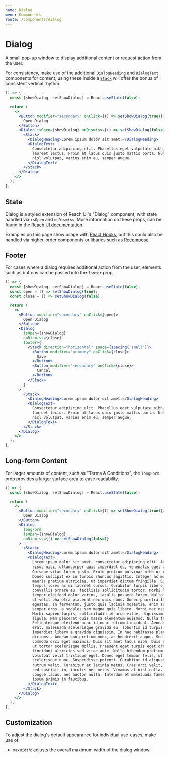 ```yaml
---
name: Dialog
menu: Components
route: /components/dialog
---
```


# Dialog

A small pop-up window to display additional content or request action from the
user.

For consistency, make use of the additional `DialogHeading` and `DialogText`
components for content; using these inside a [`Stack`](/components/stack)
will offer the bonus of consistent vertical rhythm.

```jsx react-live
() => {
  const [showDialog, setShowDialog] = React.useState(false);

  return (
    <>
      <Button modifier="secondary" onClick={() => setShowDialog(true)}>
        Open Dialog
      </Button>
      <Dialog isOpen={showDialog} onDismiss={() => setShowDialog(false)}>
        <Stack>
          <DialogHeading>Lorem ipsum dolor sit amet.</DialogHeading>
          <DialogText>
            Consectetur adipiscing elit. Phasellus eget vulputate nibh, nec
            laoreet lectus. Proin at lacus quis justo mattis porta. Nulla sed
            nisl volutpat, varius enim eu, semper augue.
          </DialogText>
        </Stack>
      </Dialog>
    </>
  );
};
```

## State

Dialog is a styled extension of Reach UI's "Dialog" component, with state
handled via `isOpen` and `onDismiss`. More information on these props, can be
found in the [Reach UI documentation](https://ui.reach.tech/dialog).

Examples on this page show usage with
[React Hooks](https://reactjs.org/docs/hooks-intro.html), but this could also be
handled via higher-order components or libaries such as
[Recompose](https://github.com/acdlite/recompose).

## Footer

For cases where a dialog requires additional action from the user, elements such
as buttons can be passed into the `footer` prop.

```jsx react-live
() => {
  const [showDialog, setShowDialog] = React.useState(false);
  const open = () => setShowDialog(true);
  const close = () => setShowDialog(false);

  return (
    <>
      <Button modifier="secondary" onClick={open}>
        Open Dialog
      </Button>
      <Dialog
        isOpen={showDialog}
        onDismiss={close}
        footer={
          <Stack direction="horizontal" space={spacing('small')}>
            <Button modifier="primary" onClick={close}>
              Save
            </Button>
            <Button modifier="secondary" onClick={close}>
              Cancel
            </Button>
          </Stack>
        }
      >
        <Stack>
          <DialogHeading>Lorem ipsum dolor sit amet.</DialogHeading>
          <DialogText>
            Consectetur adipiscing elit. Phasellus eget vulputate nibh, nec
            laoreet lectus. Proin at lacus quis justo mattis porta. Nulla sed
            nisl volutpat, varius enim eu, semper augue.
          </DialogText>
        </Stack>
      </Dialog>
    </>
  );
};
```

## Long-form Content

For larger amounts of content, such as "Terms & Conditions", the `longForm`
prop provides a larger surface area to ease readability.

```jsx react-live
() => {
  const [showDialog, setShowDialog] = React.useState(false);

  return (
    <>
      <Button modifier="secondary" onClick={() => setShowDialog(true)}>
        Open Dialog
      </Button>
      <Dialog
        longForm
        isOpen={showDialog}
        onDismiss={() => setShowDialog(false)}
      >
        <Stack>
          <DialogHeading>Lorem ipsum dolor sit amet.</DialogHeading>
          <DialogText>
            Lorem ipsum dolor sit amet, consectetur adipiscing elit. Aenean
            risus nisi, ullamcorper quis imperdiet eu, venenatis eget dolor.
            Quisque vitae lorem justo. Proin pretium pulvinar nibh ut rhoncus.
            Donec suscipit ex in turpis rhoncus sagittis. Integer ac metus non
            mauris pretium ultricies. Ut imperdiet dictum fringilla. Suspendisse
            tempus lorem ac mi laoreet cursus. Curabitur turpis libero, posuere
            convallis ornare eu, facilisis sollicitudin tortor. Morbi lorem leo,
            tempor eleifend dolor varius, iaculis posuere lorem. Nulla eget odio
            ut velit pharetra placerat nec quis nunc. Donec pharetra faucibus
            egestas. In fermentum, justo quis lacinia molestie, enim sapien
            semper eros, a sodales sem magna quis libero. Morbi nec neque felis.
            Morbi sapien turpis, sollicitudin id arcu vitae, dignissim efficitur
            ligula. Nam placerat quis massa elementum euismod. Nulla facilisi.
            Pellentesque eleifend nunc id nunc rutrum tincidunt. Aenean metus
            erat, malesuada scelerisque gravida eu, lobortis id turpis. Aenean
            imperdiet libero a gravida dignissim. In hac habitasse platea
            dictumst. Aenean non pretium nunc, ac hendrerit augue. Sed porttitor
            commodo orci eget maximus. Duis sit amet lacus nibh. Duis eu turpis
            ut tortor scelerisque mollis. Praesent eget turpis eget orci
            tincidunt ultricies sed vitae ante. Nulla bibendum pretium dui, at
            volutpat velit tristique eget. Donec eget tempor felis, ut
            scelerisque nunc. Suspendisse potenti. Curabitur id aliquet odio, eu
            rutrum velit. Curabitur et lacinia metus. Cras orci velit, congue
            sed suscipit in, iaculis nec metus. Vivamus at nisl nulla. Donec ac
            congue lacus, nec auctor nulla. Interdum et malesuada fames ac ante
            ipsum primis in faucibus.
          </DialogText>
        </Stack>
      </Dialog>
    </>
  );
};
```

## Customization

To adjust the dialog's default appearance for individual use-cases, make use of:

- `maxWidth`: adjusts the overall maximum width of the dialog window.
